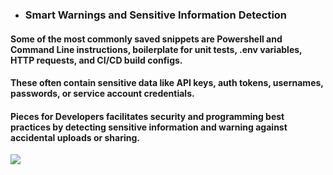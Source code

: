 - ### Smart Warnings and Sensitive Information Detection
#### Some of the most commonly saved snippets are Powershell and Command Line instructions, boilerplate for unit tests, .env variables, HTTP requests, and CI/CD build configs.
#### These often contain sensitive data like API keys, auth tokens, usernames, passwords, or service account credentials.
#### Pieces for Developers facilitates security and programming best practices by detecting sensitive information and warning against accidental uploads or sharing.

![](https://storage.googleapis.com/pieces_static_resources/pfd_wiki/SENSITIVE.gif)
